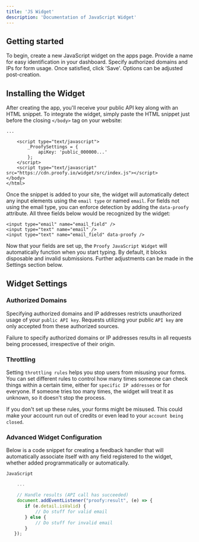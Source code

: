 ```yaml
---
title: 'JS Widget'
description: 'Documentation of JavaScript Widget'
---
```


## Getting started

To begin, create a new JavaScript widget on the apps page. Provide a name for easy identification in your dashboard. Specify authorized domains and IPs for form usage. Once satisfied, click 'Save'. Options can be adjusted post-creation.


## Installing the Widget

After creating the app, you'll receive your public API key along with an HTML snippet. To integrate the widget, simply paste the HTML snippet just before the closing `</body>` tag on your website:

```markup index.html
...

    <script type="text/javascript">
        _ProofySettings = {
            apiKey: 'public_000000...'
        };
    </script>
    <script type="text/javascript" src="https://cdn.proofy.io/widget/src/index.js"></script>
</body>
</html>
```


Once the snippet is added to your site, the widget will automatically detect any input elements using the `email type` or named `email`. For fields not using the email type, you can enforce detection by adding the `data-proofy` attribute. All three fields below would be recognized by the widget:

```markup
<input type="email" name="email_field" />
<input type="text" name="email" />
<input type="text" name="email_field" data-proofy />
```

Now that your fields are set up, the `Proofy JavaScript Widget` will automatically function when you start typing. By default, it blocks disposable and invalid submissions. Further adjustments can be made in the Settings section below.


## Widget Settings


### Authorized Domains

Specifying authorized domains and IP addresses restricts unauthorized usage of your `public API key`. Requests utilizing your public `API key` are only accepted from these authorized sources.

Failure to specify authorized domains or IP addresses results in all requests being processed, irrespective of their origin.


### Throttling

Setting `throttling rules` helps you stop users from misusing your forms. You can set different rules to control how many times someone can check things within a certain time, either for `specific IP addresses` or for everyone. If someone tries too many times, the widget will treat it as unknown, so it doesn't stop the process.

If you don't set up these rules, your forms might be misused. This could make your account run out of credits or even lead to your `account being closed`.


### Advanced Widget Configuration


Below is a code snippet for creating a feedback handler that will automatically associate itself with any field registered to the widget, whether added programmatically or automatically.


`JavaScript`

```javascript your-component.js
    ...

    // Handle results (API call has succeeded)
    document.addEventListener("proofy:result", (e) => {
       if (e.detail.isValid) {
           // Do stuff for valid email
       } else {
           // Do stuff for invalid email
       }
   });
```







